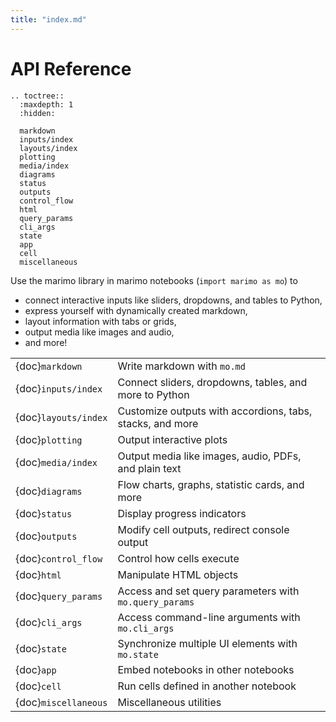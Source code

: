 ```yaml
---
title: "index.md"
---
```


# API Reference

```{eval-rst}
.. toctree::
  :maxdepth: 1
  :hidden:

  markdown
  inputs/index
  layouts/index
  plotting
  media/index
  diagrams
  status
  outputs
  control_flow
  html
  query_params
  cli_args
  state
  app
  cell
  miscellaneous
```

Use the marimo library in marimo notebooks (`import marimo as mo`) to

- connect interactive inputs like sliders, dropdowns, and tables to Python,
- express yourself with dynamically created markdown,
- layout information with tabs or grids,
- output media like images and audio,
- and more!

|                      |                                                           |
| :------------------- | :-------------------------------------------------------- |
| {doc}`markdown`      | Write markdown with `mo.md`                               |
| {doc}`inputs/index`  | Connect sliders, dropdowns, tables, and more to Python    |
| {doc}`layouts/index` | Customize outputs with accordions, tabs, stacks, and more |
| {doc}`plotting`      | Output interactive plots                                  |
| {doc}`media/index`   | Output media like images, audio, PDFs, and plain text     |
| {doc}`diagrams`      | Flow charts, graphs, statistic cards, and more            |
| {doc}`status`        | Display progress indicators                               |
| {doc}`outputs`       | Modify cell outputs, redirect console output              |
| {doc}`control_flow`  | Control how cells execute                                 |
| {doc}`html`          | Manipulate HTML objects                                   |
| {doc}`query_params`  | Access and set query parameters with `mo.query_params`    |
| {doc}`cli_args`      | Access command-line arguments with `mo.cli_args`          |
| {doc}`state`         | Synchronize multiple UI elements with `mo.state`          |
| {doc}`app`           | Embed notebooks in other notebooks                        |
| {doc}`cell`          | Run cells defined in another notebook                     |
| {doc}`miscellaneous` | Miscellaneous utilities                                   |
